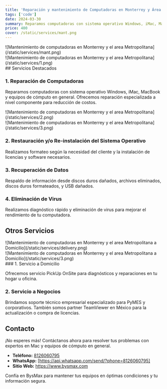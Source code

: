 ```yaml
---
title: 'Reparación y mantenimiento de Computadoras en Monterrey y Área Metropolitana'
tags: ['code']
date: 2024-03-30
summary: Reparamos computadoras con sistema operativo Windows, iMac, MacBook y equipos de cómputo en general. Ofrecemos reparación especializada a nivel componente para reducción de costos.
price: 400
cover: /static/services/mant.png
---
```


<div className="-mx-2 flex flex-wrap overflow-hidden xl:-mx-2">
  <div className="my-1 w-full overflow-hidden px-2 xl:my-1 xl:w-1/2 xl:px-2">
    ![Mantenimiento de computadoras en Monterrey y el area Metropolitana](/static/services/mant.png)
  </div>
  <div className="my-1 w-full overflow-hidden px-2 xl:my-1 xl:w-1/2 xl:px-2">
    ![Mantenimiento de computadoras en Monterrey y el area Metropolitana](/static/services/1.png)
  </div>
</div>
## Servicios Destacados

### 1. Reparación de Computadoras

Reparamos computadoras con sistema operativo Windows, iMac, MacBook y equipos de cómputo en general. Ofrecemos reparación especializada a nivel componente para reducción de costos.

<div className="-mx-2 flex flex-wrap overflow-hidden xl:-mx-2">
  <div className="my-1 w-full overflow-hidden px-2 xl:my-1 xl:w-1/2 xl:px-2">
    ![Mantenimiento de computadoras en Monterrey y el area Metropolitana](/static/services/2.png)
  </div>
  <div className="my-1 w-full overflow-hidden px-2 xl:my-1 xl:w-1/2 xl:px-2">
    ![Mantenimiento de computadoras en Monterrey y el area Metropolitana](/static/services/3.png)
  </div>
</div>

### 2. Restauración y/o Re-instalación del Sistema Operativo

Realizamos formateo según la necesidad del cliente y la instalación de licencias y software necesarios.

### 3. Recuperación de Datos

Respaldo de información desde discos duros dañados, archivos eliminados, discos duros formateados, y USB dañados.

### 4. Eliminación de Virus

Realizamos diagnóstico rápido y eliminación de virus para mejorar el rendimiento de tu computadora.

## Otros Servicios

<div className="-mx-2 flex flex-wrap overflow-hidden xl:-mx-2">
  <div className="my-1 w-full overflow-hidden px-2 xl:my-1 xl:w-1/2 xl:px-2">
    ![Mantenimiento de computadoras en Monterrey y el area Metropolitana a
    Domicilio](/static/services/delivery.png)
  </div>
  <div className="my-1 w-full overflow-hidden px-2 xl:my-1 xl:w-1/2 xl:px-2">
    ![Mantenimiento de computadoras en Monterrey y el area Metropolitana a
    Domicilio](/static/services/3.png)
  </div>
</div>
### 1. Servicio a Domicilio

Ofrecemos servicio PickUp OnSite para diagnósticos y reparaciones en tu hogar u oficina.

### 2. Servicio a Negocios

Brindamos soporte técnico empresarial especializado para PyMES y corporativos. También somos partner TeamViewer en México para la actualización o compra de licencias.

## Contacto

¡No esperes más! Contáctanos ahora para resolver tus problemas con expertos en Mac y equipos de cómputo en general.

- **Teléfono:** [8126060795](8126060795)
- **WhatsApp:** [https://api.whatsapp.com/send/?phone=8126060795]
- **Sitio Web:** https://www.bysmax.com

Confía en BysMax para mantener tus equipos en óptimas condiciones y tu información segura.
